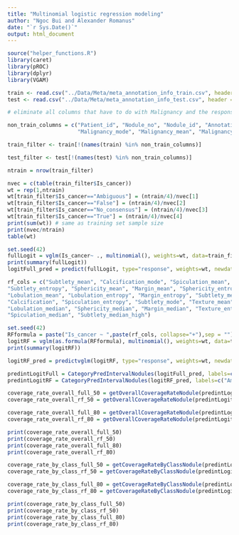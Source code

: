 ```yaml
---
title: "Multinomial logistic regression modeling"
author: "Ngoc Bui and Alexander Romanus"
date: "`r Sys.Date()`"
output: html_document
---
```




```r
source("helper_functions.R")
library(caret)
library(pROC)
library(dplyr)
library(VGAM)

train <- read.csv("../Data/Meta/meta_annotation_info_train.csv", header = TRUE)
test <- read.csv("../Data/Meta/meta_annotation_info_test.csv", header = TRUE)

# eliminate all columns that have to do with Malignancy and the response var

non_train_columns = c("Patient_id", "Nodule_no", "Nodule_id", "Annotation_no", "Malignancy_median", "Malignancy_median_high", "Malignancy_entropy",
                      "Malignancy_mode", "Malignancy_mean", "Malignancy")

train_filter <- train[!(names(train) %in% non_train_columns)]

test_filter <- test[!(names(test) %in% non_train_columns)]

```



```r
ntrain = nrow(train_filter)

nvec = c(table(train_filter$Is_cancer))
wt = rep(1,ntrain)
wt[train_filter$Is_cancer=="Ambiguous"] = (ntrain/4)/nvec[1]
wt[train_filter$Is_cancer=="False"] = (ntrain/4)/nvec[2]
wt[train_filter$Is_cancer=="No_consensus"] = (ntrain/4)/nvec[3]
wt[train_filter$Is_cancer=="True"] = (ntrain/4)/nvec[4]
print(sum(wt)) # same as training set sample size
print(nvec/ntrain)
table(wt)
```
```r
set.seed(42)
fullLogit = vglm(Is_cancer~ ., multinomial(), weights=wt, data=train_filter)
print(summary(fullLogit))
logitFull_pred = predict(fullLogit, type="response", weights=wt, newdata=test_filter)
```



```r
rf_cols = c("Subtlety_mean", "Calcification_mode", "Spiculation_mean", 
"Subtlety_entropy", "Sphericity_mean", "Margin_mean", "Sphericity_entropy", 
"Lobulation_mean", "Lobulation_entropy", "Margin_entropy", "Subtlety_median", 
"Calcification", "Spiculation_entropy", "Subtlety_mode", "Texture_mean", 
"Lobulation_median", "Sphericity_median", "Margin_median", "Texture_entropy", 
"Spiculation_median", "Subtlety_median_high")

set.seed(42)
RFformula = paste("Is_cancer ~ ",paste(rf_cols, collapse="+"),sep = "")
logitRF = vglm(as.formula(RFformula), multinomial(), weights=wt, data=train_filter)
print(summary(logitRF))

logitRF_pred = predictvglm(logitRF, type="response", weights=wt, newdata=test_filter)
```



```r
predintLogitFull = CategoryPredIntervalNodules(logitFull_pred, labels=c("Ambiguous","False","No_consensus", "True"))
predintLogitRF = CategoryPredIntervalNodules(logitRF_pred, labels=c("Ambiguous","False","No_consensus", "True"))
```

```r
coverage_rate_overall_full_50 = getOverallCoverageRateNodule(predintLogitFull, 50)
coverage_rate_overall_rf_50 = getOverallCoverageRateNodule(predintLogitRF, 50)

coverage_rate_overall_full_80 = getOverallCoverageRateNodule(predintLogitFull, 80)
coverage_rate_overall_rf_80 = getOverallCoverageRateNodule(predintLogitRF, 80)

print(coverage_rate_overall_full_50)
print(coverage_rate_overall_rf_50)
print(coverage_rate_overall_full_80)
print(coverage_rate_overall_rf_80)
```




```r
coverage_rate_by_class_full_50 = getCoverageRateByClassNodule(predintLogitFull, 50)
coverage_rate_by_class_rf_50 = getCoverageRateByClassNodule(predintLogitRF, 50)

coverage_rate_by_class_full_80 = getCoverageRateByClassNodule(predintLogitFull, 80)
coverage_rate_by_class_rf_80 = getCoverageRateByClassNodule(predintLogitRF, 80)

print(coverage_rate_by_class_full_50)
print(coverage_rate_by_class_rf_50)
print(coverage_rate_by_class_full_80)
print(coverage_rate_by_class_rf_80)

```